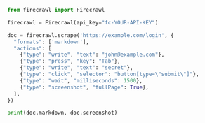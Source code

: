 ```python Python
from firecrawl import Firecrawl

firecrawl = Firecrawl(api_key="fc-YOUR-API-KEY")

doc = firecrawl.scrape('https://example.com/login', {
  "formats": ['markdown'],
  "actions": [
    {"type": "write", "text": "john@example.com"},
    {"type": "press", "key": "Tab"},
    {"type": "write", "text": "secret"},
    {"type": "click", "selector": "button[type=\"submit\"]"},
    {"type": "wait", "milliseconds": 1500},
    {"type": "screenshot", "fullPage": True},
  ],
})

print(doc.markdown, doc.screenshot)
```


